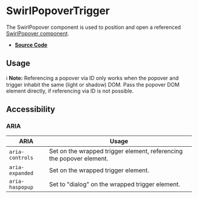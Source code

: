 
<Meta title="Components/SwirlPopoverTrigger" />

# SwirlPopoverTrigger

The SwirlPopover component is used to position and open a referenced
[SwirlPopover component](?path=/docs/components-swirlpopover--docs).

- **[Source Code](https://github.com/flip-corp/swirl/tree/main/packages/swirl-components/src/components/swirl-popover-trigger)**

## Usage

<Canvas of={Stories.SwirlPopoverTrigger} sourceState="shown"></Canvas>

<Controls of={Stories.SwirlPopoverTrigger} />

ℹ️ **Note:** Referencing a popover via ID only works when the popover and
trigger inhabit the same (light or shadow) DOM. Pass the popover DOM element
directly, if referencing via ID is not possible.

## Accessibility

### ARIA

| ARIA            | Usage                                                                |
| --------------- | -------------------------------------------------------------------- |
| `aria-controls` | Set on the wrapped trigger element, referencing the popover element. |
| `aria-expanded` | Set on the wrapped trigger element.                                  |
| `aria-haspopup` | Set to "dialog" on the wrapped trigger element.                      |
